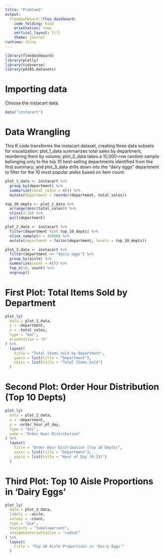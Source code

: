 ```yaml
---
title: "Problem2"
output: 
  flexdashboard::flex_dashboard:
    code_folding: hide
    orientation: rows
    vertical_layout: fill
    theme: journal
runtime: shiny
---
```


```r
library(flexdashboard)
library(plotly)
library(tidyverse)
library(p8105.datasets)
```

# Importing data

Choose the instacart data.

```r
data("instacart") 
```

# Data Wrangling

This R code transforms the instacart dataset, creating three data subsets for visualization: plot_1_data summarizes total sales by department, reordering them by volume; plot_2_data takes a 10,000-row random sample belonging only to the top 10 best-selling departments identified from the first summary; and plot_3_data drills down into the "dairy eggs" department to filter for the 10 most popular aisles based on item count.

```r
plot_1_data <- instacart %>%
  group_by(department) %>%
  summarize(total_sales = n()) %>%
  mutate(department = reorder(department, total_sales))

top_10_depts <- plot_1_data %>%
  arrange(desc(total_sales)) %>%
  slice(1:10) %>%
  pull(department)

plot_2_data <- instacart %>%
  filter(department %in% top_10_depts) %>%
  slice_sample(n = 10000) %>%
  mutate(department = factor(department, levels = top_10_depts))

plot_3_data <- instacart %>%
  filter(department == "dairy eggs") %>%
  group_by(aisle) %>%
  summarize(count = n()) %>%
  top_n(10, count) %>%
  ungroup()
```

# First Plot: Total Items Sold by Department

```r
plot_ly(
  data = plot_1_data,
  y = ~department,
  x = ~total_sales,
  type = "bar",
  orientation = "h"
) %>% 
  layout(
    title = "Total Items Sold by Department",
    yaxis = list(title = "Department"),
    xaxis = list(title = "Total Items Sold")
  )
```

# Second Plot: Order Hour Distribution (Top 10 Depts)

```r
plot_ly(
  data = plot_2_data,
  x = ~department,
  y = ~order_hour_of_day, 
  type = "box",
  name = "Order Hour Distribution"
) %>% 
  layout(
    title = "Order Hour Distribution (Top 10 Depts)",
    xaxis = list(title = "Department"),
    yaxis = list(title = "Hour of Day (0-23)")
  )
```

# Third Plot: Top 10 Aisle Proportions in 'Dairy Eggs'

```r
plot_ly(
  data = plot_3_data,
  labels = ~aisle,
  values = ~count,
  type = "pie",
  textinfo = "label+percent",
  insidetextorientation = "radial"
) %>% 
  layout(
    title = "Top 10 Aisle Proportions in 'Dairy Eggs'"
  )
```